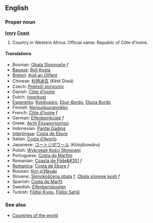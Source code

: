 ==English==
===Proper noun===
{{wikipedia}}
'''[[Ivory]] [[Coast]]'''

# Country in Western Africa. Official name: Republic of Côte d’Ivoire.

====Translations====
*Bosnian: [[Obala Slonovače]] ''f''
*[[Basque]]: [[Boli Kosta]]
*[[Breton]]: [[Aod an Olifant]]
*Chinese: [[科特迪瓦]] (Kētè Díwǎ)
*Czech: [[Pobřeží slonoviny]]
*Danish: [[Côte d’Ivoire]]
*Dutch: [[Ivoorkust]]
*[[Esperanto]]: [[Kotdivaŭro]], [[Ebur-Bordo]], [[Ebura Bordo]]
*Finnish: [[Norsunluurannikko]]
*French: [[Côte d’Ivoire]] ''f''
*German: [[Elfenbeinküste]] ''f''
*Greek: [[Ακτή Ελεφαντοστού]]
*Indonesian: [[Pantai Gading]]
*[[Interlingua]]: [[Costa de Ebore]]
*Italian: [[Costa d'Avorio]]
*Japanese: [[コートジボワール]] (Kōtojibowāru)
*Polish: [[Wybrzeże Kości Słoniowej]]
*Portuguese: [[Costa do Marfim]]
*Romanian: [[Coasta de Filde&#351]] ''f''
*[[Romanica]]: [[Costa de Ebore]] ''f''
*Russian: [[Кот-д'Ивуар]]
*Slovene: [[Slonokoščena obala]] ''f'', [[Obala slonove kosti]] ''f''
*Spanish: [[Costa de Marfil]]
*Swedish: [[Elfenbenskusten]]
*Turkish: [[Fildişi Kıyısı]], [[Fildişi Sahili]]

===See also===
* [[Countries of the world]]